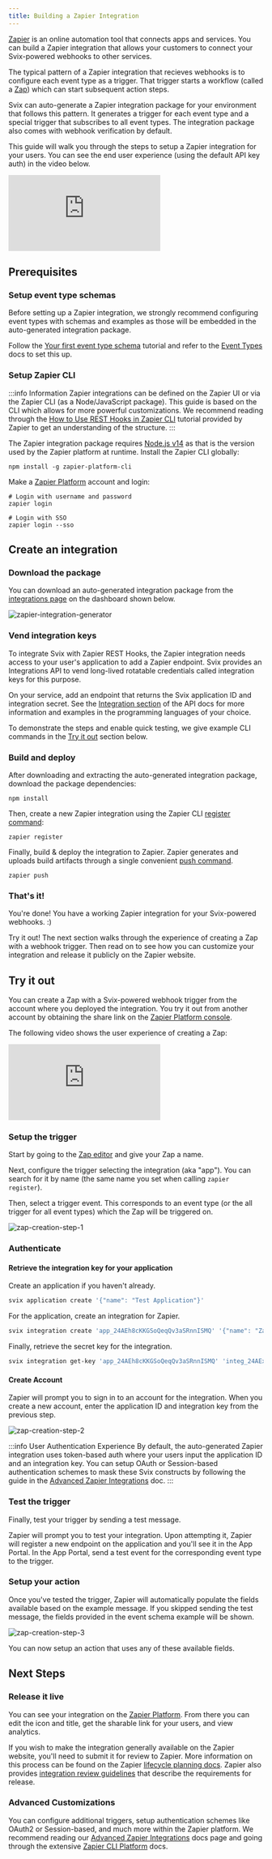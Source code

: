 ```yaml
---
title: Building a Zapier Integration
---
```


[Zapier](https://zapier.com/) is an online automation tool that connects apps and services.
You can build a Zapier integration that allows your customers to connect your Svix-powered webhooks to other services.

The typical pattern of a Zapier integration that recieves webhooks is to configure each event type as a trigger.
That trigger starts a workflow (called a [Zap](https://zapier.com/help/create/basics/create-zaps)) which can start subsequent action steps.

Svix can auto-generate a Zapier integration package for your environment that follows this pattern. It generates a trigger for each event type and a special trigger that subscribes to all event types. The integration package also comes with webhook verification by default.

This guide will walk you through the steps to setup a Zapier integration for your users. You can see the end user experience (using the default API key auth) in the video below.

<div style={{position: "relative", paddingBottom: "69.23076923076923%", height: 0}}>
    <iframe src="https://www.loom.com/embed/128a2f1c2da94a84a6c1b23bf9d16343" frameborder={"0"} webkitallowfullscreen mozallowfullscreen allowfullscreen style={{
    position: "absolute", top: 0, left: 0, width: "100%", height: "100%"}}></iframe>
</div>

## Prerequisites

### Setup event type schemas

Before setting up a Zapier integration, we strongly recommend configuring event types with schemas and examples as those will be embedded in the auto-generated integration package.

Follow the [Your first event type schema](/tutorials/event-type-schema) tutorial and refer to the [Event Types](/tutorials/event-type-schema) docs to set this up.

### Setup Zapier CLI

:::info Information
Zapier integrations can be defined on the Zapier UI or via the Zapier CLI (as a Node/JavaScript package). This guide is based on the CLI which allows for more powerful customizations. We recommend reading through the [How to Use REST Hooks in Zapier CLI](https://platform.zapier.com/cli_tutorials/resthooks) tutorial provided by Zapier to get an understanding of the structure.
:::

The Zapier integration package requires [Node.js v14](https://nodejs.org/) as that is the version used by the Zapier platform at runtime. Install the Zapier CLI globally:

```
npm install -g zapier-platform-cli
```

Make a [Zapier Platform](https://developer.zapier.com/) account and login:
```
# Login with username and password
zapier login

# Login with SSO
zapier login --sso
```

## Create an integration

### Download the package

You can download an auto-generated integration package from the [integrations page](https://dashboard.svix.com/integrations) on the dashboard shown below.

![zapier-integration-generator](../img/zapier-integration-generator.png)

### Vend integration keys

To integrate Svix with Zapier REST Hooks, the Zapier integration needs access to your user's application to add a Zapier endpoint.
Svix provides an Integrations API to vend long-lived rotatable credentials called integration keys for this purpose.

On your service, add an endpoint that returns the Svix application ID and integration secret. See the [Integration section](http://api.svix.com/docs#tag/Integration) of the API docs for more information and examples in the programming languages of your choice.

To demonstrate the steps and enable quick testing, we give example CLI commands in the [Try it out](#retrieve-the-integration-key-for-your-application) section below.

### Build and deploy

After downloading and extracting the auto-generated integration package, download the package dependencies:

```
npm install
```

Then, create a new Zapier integration using the Zapier CLI [register command](https://platform.zapier.com/cli_docs/cli#register):
```
zapier register
```

Finally, build & deploy the integration to Zapier. Zapier generates and uploads build artifacts through a single convenient [push command](https://platform.zapier.com/cli_docs/cli#push).
```
zapier push
```

### That's it!

You're done! You have a working Zapier integration for your Svix-powered webhooks. :)

Try it out! The next section walks through the experience of creating a Zap with a webhook trigger.
Then read on to see how you can customize your integration and release it publicly on the Zapier website.

## Try it out

You can create a Zap with a Svix-powered webhook trigger from the account where you deployed the integration. You try it out from another account by obtaining the share link on the [Zapier Platform console](https://developer.zapier.com/).


The following video shows the user experience of creating a Zap:

<div style={{position: "relative", paddingBottom: "69.23076923076923%", height: 0}}>
    <iframe src="https://www.loom.com/embed/128a2f1c2da94a84a6c1b23bf9d16343" frameborder={"0"} webkitallowfullscreen mozallowfullscreen allowfullscreen style={{
    position: "absolute", top: 0, left: 0, width: "100%", height: "100%"}}></iframe>
</div>

### Setup the trigger

Start by going to the [Zap editor](https://zapier.com/app/editor/) and give your Zap a name.

Next, configure the trigger selecting the integration (aka "app"). You can search for it by name (the same name you set when calling `zapier register`).

Then, select a trigger event. This corresponds to an event type (or the all trigger for all event types) which the Zap will be triggered on.

![zap-creation-step-1](../img/zap-creation-step-1.png)

### Authenticate

#### Retrieve the integration key for your application

Create an application if you haven't already.
```bash
svix application create '{"name": "Test Application"}'
```

For the application, create an integration for Zapier.

```bash
svix integration create 'app_24AEh8cKKGSoQeqQv3aSRnnISMQ' '{"name": "Zapier Integration"}'
```

Finally, retrieve the secret key for the integration.

```bash
svix integration get-key 'app_24AEh8cKKGSoQeqQv3aSRnnISMQ' 'integ_24AExrtDwuDRT6WOXeQ6uIywX94'
```

#### Create Account

Zapier will prompt you to sign in to an account for the integration. When you create a new account,  enter the application ID and integration key from the previous step.

![zap-creation-step-2](../img/zap-creation-step-2.png)

:::info User Authentication Experience
By default, the auto-generated Zapier integration uses token-based auth where your users input the application ID and an integration key. You can setup OAuth or Session-based authentication schemes to mask these Svix constructs by following the guide in the [Advanced Zapier Integrations](./advanced-zapier#alternative-authentication-schemes) doc.
:::

### Test the trigger

Finally, test your trigger by sending a test message.

Zapier will prompt you to test your integration. Upon attempting it, Zapier will register a new endpoint on the application and you'll see it in the App Portal. In the App Portal, send a test event for the corresponding event type to the trigger.

### Setup your action

Once you've tested the trigger, Zapier will automatically populate the fields available based on the example message. If you skipped sending the test message, the fields provided in the event schema example will be shown.

![zap-creation-step-3](../img/zap-creation-step-3.png)

You can now setup an action that uses any of these available fields.


## Next Steps

### Release it live

You can see your integration on the [Zapier Platform](https://developer.zapier.com/). From there you can edit the icon and title, get the sharable link for your users, and view analytics.

If you wish to make the integration generally available on the Zapier website, you'll need to submit it for review to Zapier. More information on this process can be found on the Zapier [lifecycle planning docs](https://platform.zapier.com/partners/lifecycle-planning). Zapier also provides [integration review guidelines](https://platform.zapier.com/partners/integration-review-guidelines) that describe the requirements for release.

### Advanced Customizations

You can configure additional triggers, setup authentication schemes like OAuth2 or Session-based, and much more within the Zapier platform. We recommend reading our [Advanced Zapier Integrations](./advanced-zapier) docs page and going through the extensive [Zapier CLI Platform](https://platform.zapier.com/cli_docs/docs) docs.
